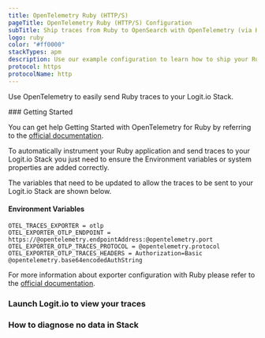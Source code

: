```yaml
---
title: OpenTelemetry Ruby (HTTP/S)
pageTitle: OpenTelemetry Ruby (HTTP/S) Configuration
subTitle: Ship traces from Ruby to OpenSearch with OpenTelemetry (via HTTP/S)
logo: ruby
color: "#ff0000"
stackTypes: apm
description: Use our example configuration to learn how to ship your Ruby program traces to OpenSearch. Send Ruby program traces to your Logit.io stacks.
protocol: https
protocolName: http
---
```


Use OpenTelemetry to easily send Ruby traces to your Logit.io Stack.

<Steps>
  ### Getting Started

  You can get help Getting Started with OpenTelemetry for Ruby by referring to the 
  [official documentation](https://opentelemetry.io/docs/instrumentation/ruby/getting-started/). 

  To automatically instrument your Ruby application and send traces to your Logit.io 
  Stack you just need to ensure the Environment variables or system properties are added correctly.

  The variables that need to be updated to allow the traces to be sent to your Logit.io Stack are shown below.

  #### Environment Variables

  ```env copy /@opentelemetry.endpointAddress/ /@opentelemetry.port/ /@opentelemetry.protocol/ /@opentelemetry.base64encodedAuthString/
  OTEL_TRACES_EXPORTER = otlp
  OTEL_EXPORTER_OTLP_ENDPOINT = https://@opentelemetry.endpointAddress:@opentelemetry.port
  OTEL_EXPORTER_OTLP_TRACES_PROTOCOL = @opentelemetry.protocol
  OTEL_EXPORTER_OTLP_TRACES_HEADERS = Authorization=Basic @opentelemetry.base64encodedAuthString
  ```

  For more information about exporter configuration with Ruby please refer to the 
  [official documentation](https://opentelemetry.io/docs/instrumentation/ruby/exporters/).

  ### Launch Logit.io to view your traces

  <LaunchStack utmMedium="apm" utmCampaign="ruby" source="apm_ruby_http" />

  ### How to diagnose no data in Stack

  <DiagnoseNoData />
</Steps>